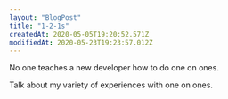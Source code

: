 ```yaml
---
layout: "BlogPost"
title: "1-2-1s"
createdAt: 2020-05-05T19:20:52.571Z
modifiedAt: 2020-05-23T19:23:57.012Z
---
```


No one teaches a new developer how to do one on ones.

Talk about my variety of experiences with one on ones.

